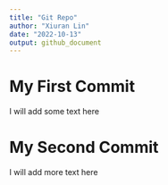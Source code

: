 ```yaml
---
title: "Git Repo"
author: "Xiuran Lin"
date: "2022-10-13"
output: github_document
---
```



# My First Commit
I will add some text here

# My Second Commit
I will add more text here
